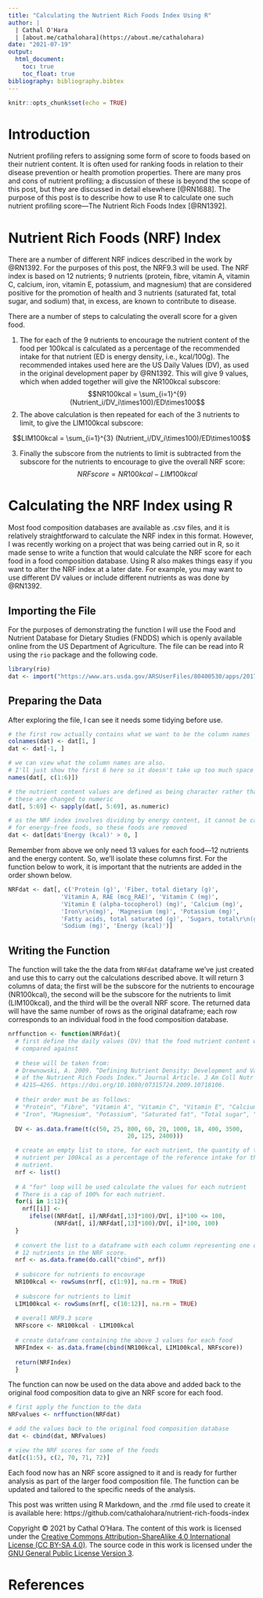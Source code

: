 ---
title: "Calculating the Nutrient Rich Foods Index Using R"
author: |
  | Cathal O'Hara
  | [about.me/cathalohara](https://about.me/cathalohara)
date: "2021-07-19"
output:
  html_document:
    toc: true
    toc_float: true
bibliography: bibliography.bibtex
---
<base target="_blank"/>

```{r setup, include=FALSE}
knitr::opts_chunk$set(echo = TRUE)
```

# Introduction
Nutrient profiling refers to assigning some form of score to foods based on their nutrient content. It is often used for ranking foods in relation to their disease prevention or health promotion properties. There are many pros and cons of nutrient profiling; a discussion of these is beyond the scope of this post, but they are discussed in detail elsewhere [@RN1688]. The purpose of this post is to describe how to use R to calculate one such nutrient profiling score&mdash;The Nutrient Rich Foods Index [@RN1392].

# Nutrient Rich Foods (NRF) Index
There are a number of different NRF indices described in the work by @RN1392. For the purposes of this post, the NRF9.3 will be used. The NRF index is based on 12 nutrients; 9 nutrients (protein, fibre, vitamin A, vitamin C, calcium, iron, vitamin E, potassium, and magnesium) that are considered positive for the promotion of health and 3 nutrients (saturated fat, total sugar, and sodium) that, in excess, are known to contribute to disease. 

There are a number of steps to calculating the overall score for a given food.

1. The for each of the 9 nutrients to encourage the nutrient content of the food per 100kcal is calculated as a percentage of the recommended intake for that nutrient (ED is energy density, i.e., kcal/100g). The recommended intakes used here are the US Daily Values (DV), as used in the original development paper by @RN1392. This will give 9 values, which when added together will give the NR100kcal subscore: 
$$NR100kcal = \sum_{i=1}^{9} (Nutrient_i/DV_i\times100)/ED\times100$$
2. The above calculation is then repeated for each of the 3 nutrients to limit, to give the LIM100kcal subscore: 

$$LIM100kcal = \sum_{i=1}^{3} (Nutrient_i/DV_i\times100)/ED\times100$$

3. Finally the subscore from the nutrients to limit is subtracted from the subscore for the nutrients to encourage to give the overall NRF score:
$$NRFscore = NR100kcal - LIM100kcal$$


# Calculating the NRF Index using R
Most food composition databases are available as .csv files, and it is relatively straightforward to calculate the NRF index in this format. However, I was recently working on a project that was being carried out in R, so it made sense to write a function that would calculate the NRF score for each food in a food composition database. Using R also makes things easy if you want to alter the NRF index at a later date. For example, you may want to use different DV values or include different nutrients as was done by @RN1392. 

## Importing the File
For the purposes of demonstrating the function I will use the Food and Nutrient Database for Dietary Studies (FNDDS) which is openly available online from the US Department of Agriculture. The file can be read into R using the `rio` package and the following code.

```{r, message = FALSE}
library(rio)
dat <- import("https://www.ars.usda.gov/ARSUserFiles/80400530/apps/2017-2018%20FNDDS%20At%20A%20Glance%20-%20FNDDS%20Nutrient%20Values.xlsx")

```

## Preparing the Data
After exploring the file, I can see it needs some tidying before use.
```{r}
# the first row actually contains what we want to be the column names
colnames(dat) <- dat[1, ]
dat <- dat[-1, ]

# we can view what the column names are also. 
# I'll just show the first 6 here so it doesn't take up too much space
names(dat[, c(1:6)])

# the nutrient content values are defined as being character rather than numeric
# these are changed to numeric
dat[, 5:69] <- sapply(dat[, 5:69], as.numeric)

# as the NRF index involves dividing by energy content, it cannot be calculated
# for energy-free foods, so these foods are removed
dat <- dat[dat$'Energy (kcal)' > 0, ]
```

Remember from above we only need 13 values for each food&mdash;12 nutrients and the energy content. So, we'll isolate these columns first. For the function below to work, it is important that the nutrients are added in the order shown below.
```{r}
NRFdat <- dat[, c('Protein (g)', 'Fiber, total dietary (g)', 
               'Vitamin A, RAE (mcg_RAE)', 'Vitamin C (mg)', 
               'Vitamin E (alpha-tocopherol) (mg)', 'Calcium (mg)', 
               'Iron\r\n(mg)', 'Magnesium (mg)', 'Potassium (mg)', 
               'Fatty acids, total saturated (g)', 'Sugars, total\r\n(g)', 
               'Sodium (mg)', 'Energy (kcal)')]
```


## Writing the Function
The function will take the the data from `NRFdat` dataframe we've just created and use this to carry out the calculations described above. It will return 3 columns of data; the first will be the subscore for the nutrients to encourage (NR100kcal), the second will be the subscore for the nutrients to limit (LIM100kcal), and the third will be the overall NRF score. The returned data will have the same number of rows as the original dataframe; each row corresponds to an individual food in the food composition database.
```{r}
nrffunction <- function(NRFdat){
  # first define the daily values (DV) that the food nutrient content will be 
  # compared against
  
  # these will be taken from:
  # Drewnowski, A. 2009. “Defining Nutrient Density: Development and Validation
  # of the Nutrient Rich Foods Index.” Journal Article. J Am Coll Nutr 28 (4):
  # 421S–426S. https://doi.org/10.1080/07315724.2009.10718106.
  
  # their order must be as follows: 
  # "Protein", "Fibre", "Vitamin A", "Vitamin C", "Vitamin E", "Calcium",
  # "Iron", "Magnesium", "Potassium", "Saturated fat", "Total sugar", "Sodium"
  
  DV <- as.data.frame(t(c(50, 25, 800, 60, 20, 1000, 18, 400, 3500, 
                                  20, 125, 2400)))

  # create an empty list to store, for each nutrient, the quantity of the
  # nutrient per 100kcal as a percentage of the reference intake for that
  # nutrient. 
  nrf <- list()
  
  # A "for" loop will be used calculate the values for each nutrient 
  # There is a cap of 100% for each nutrient.
  for(i in 1:12){
    nrf[[i]] <- 
      ifelse((NRFdat[, i]/NRFdat[,13]*100)/DV[, i]*100 <= 100, 
             (NRFdat[, i]/NRFdat[,13]*100)/DV[, i]*100, 100)
  }
  
  # convert the list to a dataframe with each column representing one of the 
  # 12 nutrients in the NRF score.
  nrf <- as.data.frame(do.call("cbind", nrf))
  
  # subscore for nutrients to encourage
  NR100kcal <- rowSums(nrf[, c(1:9)], na.rm = TRUE) 
  
  # subscore for nutrients to limit
  LIM100kcal <- rowSums(nrf[, c(10:12)], na.rm = TRUE) 
  
  # overall NRF9.3 score
  NRFscore <- NR100kcal - LIM100kcal 
  
  # create dataframe containing the above 3 values for each food
  NRFIndex <- as.data.frame(cbind(NR100kcal, LIM100kcal, NRFscore))
  
  return(NRFIndex)
  }
```

The function can now be used on the data above and added back to the original food composition data to give an NRF score for each food.
```{r}
# first apply the function to the data
NRFvalues <- nrffunction(NRFdat)

# add the values back to the original food composition database
dat <- cbind(dat, NRFvalues)

# view the NRF scores for some of the foods
dat[c(1:5), c(2, 70, 71, 72)]

```

Each food now has an NRF score assigned to it and is ready for further analysis as part of the larger food composition file. The function can be updated and tailored to the specific needs of the analysis. 

This post was written using R Markdown, and the .rmd file used to create it is available here: https://github.com/cathalohara/nutrient-rich-foods-index

Copyright &copy; 2021 by Cathal O'Hara.
The content of this work is licensed under the [Creative Commons Attribution-ShareAlike 4.0 International License (CC BY-SA 4.0)](https://creativecommons.org/licenses/by-sa/4.0/). The source code in this work is licensed under the [GNU General Public License Version 3](https://www.gnu.org/licenses/gpl-3.0.html).

# References
